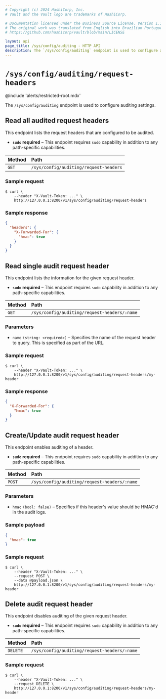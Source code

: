 ```yaml
---
# Copyright (c) 2024 HashiCorp, Inc.
# Vault and the Vault logo are trademarks of HashiCorp.

# Documentation licensed under the Business Source License, Version 1.1.
# The original work was translated from English into Brazilian Portuguese.
# https://github.com/hashicorp/vault/blob/main/LICENSE

layout: api
page_title: /sys/config/auditing - HTTP API
description: The `/sys/config/auditing` endpoint is used to configure auditing settings.
---
```


# `/sys/config/auditing/request-headers`

@include 'alerts/restricted-root.mdx'

The `/sys/config/auditing` endpoint is used to configure auditing settings.

## Read all audited request headers

This endpoint lists the request headers that are configured to be audited.

- **`sudo` required** – This endpoint requires `sudo` capability in addition to
  any path-specific capabilities.

| Method | Path                                   |
| :----- | :------------------------------------- |
| `GET`  | `/sys/config/auditing/request-headers` |

### Sample request

```shell-session
$ curl \
    --header "X-Vault-Token: ..." \
    http://127.0.0.1:8200/v1/sys/config/auditing/request-headers
```

### Sample response

```json
{
  "headers": {
    "X-Forwarded-For": {
      "hmac": true
    }
  }
}
```

## Read single audit request header

This endpoint lists the information for the given request header.

- **`sudo` required** – This endpoint requires `sudo` capability in addition to
  any path-specific capabilities.

| Method | Path                                         |
| :----- | :------------------------------------------- |
| `GET`  | `/sys/config/auditing/request-headers/:name` |

### Parameters

- `name` `(string: <required>)` – Specifies the name of the request header to
  query. This is specified as part of the URL.

### Sample request

```shell-session
$ curl \
    --header "X-Vault-Token: ..." \
    http://127.0.0.1:8200/v1/sys/config/auditing/request-headers/my-header
```

### Sample response

```json
{
  "X-Forwarded-For": {
    "hmac": true
  }
}
```

## Create/Update audit request header

This endpoint enables auditing of a header.

- **`sudo` required** – This endpoint requires `sudo` capability in addition to
  any path-specific capabilities.

| Method | Path                                         |
| :----- | :------------------------------------------- |
| `POST` | `/sys/config/auditing/request-headers/:name` |

### Parameters

- `hmac` `(bool: false)` – Specifies if this header's value should be HMAC'd in
  the audit logs.

### Sample payload

```json
{
  "hmac": true
}
```

### Sample request

```shell-session
$ curl \
    --header "X-Vault-Token: ..." \
    --request POST \
    --data @payload.json \
    http://127.0.0.1:8200/v1/sys/config/auditing/request-headers/my-header
```

## Delete audit request header

This endpoint disables auditing of the given request header.

- **`sudo` required** – This endpoint requires `sudo` capability in addition to
  any path-specific capabilities.

| Method   | Path                                         |
| :------- | :------------------------------------------- |
| `DELETE` | `/sys/config/auditing/request-headers/:name` |

### Sample request

```shell-session
$ curl \
    --header "X-Vault-Token: ..." \
    --request DELETE \
    http://127.0.0.1:8200/v1/sys/config/auditing/request-headers/my-header
```
